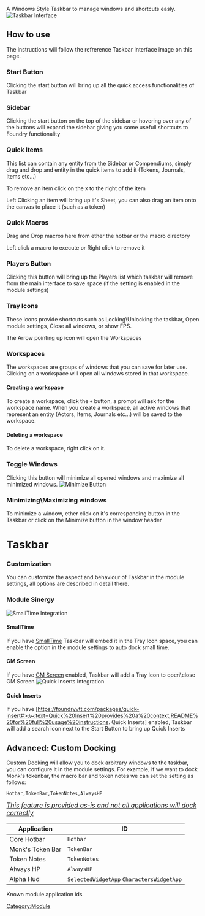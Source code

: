 A Windows Style Taskbar to manage windows and shortcuts easly. ![Taskbar
Interface](Taskbarmain.png 'Taskbar Interface')

## How to use

The instructions will follow the refrerence Taskbar Interface image on
this page.

### Start Button

Clicking the start button will bring up all the quick access
functionalities of Taskbar

### Sidebar

Clicking the start button on the top of the sidebar or hovering over any
of the buttons will expand the sidebar giving you some usefull shortcuts
to Foundry functionality

### Quick Items

This list can contain any entity from the Sidebar or Compendiums, simply
drag and drop and entity in the quick items to add it (Tokens, Journals,
Items etc...)

To remove an item click on the `X` to the right of the item

Left Clicking an item will bring up it's Sheet, you can also drag an
item onto the canvas to place it (such as a token)

### Quick Macros

Drag and Drop macros here from ether the hotbar or the macro directory

Left click a macro to execute or Right click to remove it

### Players Button

Clicking this button will bring up the Players list which taskbar will
remove from the main interface to save space (if the setting is enabled
in the module settings)

### Tray Icons

These icons provide shortcuts such as Locking\\Unlocking the taskbar,
Open module settings, Close all windows, or show FPS.

The Arrow pointing up icon will open the Workspaces

### Workspaces

The workspaces are groups of windows that you can save for later use.
Clicking on a workspace will open all windows stored in that workspace.

#### Creating a workspace

To create a workspace, click the `+` button, a prompt will ask for the
workspace name. When you create a workspace, all active windows that
represent an entity (Actors, Items, Journals etc...) will be saved to
the workspace.

#### Deleting a workspace

To delete a workspace, right click on it.

### Toggle Windows

Clicking this button will minimize all opened windows and maximize all
minimized windows. ![Minimize Button](Tbmini.png 'Minimize Button')

### Minimizing\\Maximizing windows

To minimize a window, ether click on it's corresponding button in the
Taskbar or click on the Minimize button in the window header

# Taskbar

### Customization

You can customize the aspect and behaviour of Taskbar in the module
settings, all options are described in detail there.

### Module Sinergy

![SmallTime Integration](Tssmalltime.png 'SmallTime Integration')

#### SmallTime

If you have [SmallTime](https://foundryvtt.com/packages/smalltime)
Taskbar will embed it in the Tray Icon space, you can enable the option
in the module settings to auto dock small time.

#### GM Screen

If you have [GM Screen](https://foundryvtt.com/packages/gm-screen)
enabled, Taskbar will add a Tray Icon to open\\close GM Screen ![Quick
Inserts Integration](Tbquickinserts.png 'Quick Inserts Integration')

#### Quick Inserts

If you have
\[https://foundryvtt.com/packages/quick-insert#>:\~:text=Quick%20Insert%20provides%20a%20context,README%20for%20full%20usage%20instructions.
Quick Inserts\] enabled, Taskbar will add a search icon next to the
Start Button to bring up Quick Inserts

## Advanced: Custom Docking

Custom Docking will allow you to dock arbitrary windows to the taskbar,
you can configure it in the module settings. For example, if we want to
dock Monk's tokenbar, the macro bar and token notes we can set the
setting as follows:

`Hotbar,TokenBar,TokenNotes,AlwaysHP`

_<big><u>This feature is provided as-is and not all applications will
dock correctly</u></big>_

| Application      | ID                                        |
| ---------------- | ----------------------------------------- |
| Core Hotbar      | `Hotbar`                                  |
| Monk's Token Bar | `TokenBar`                                |
| Token Notes      | `TokenNotes`                              |
| Always HP        | `AlwaysHP`                                |
| Alpha Hud        | `SelectedWidgetApp` `CharactersWidgetApp` |

Known module application ids

>

[Category:Module](Category:Module 'wikilink')
